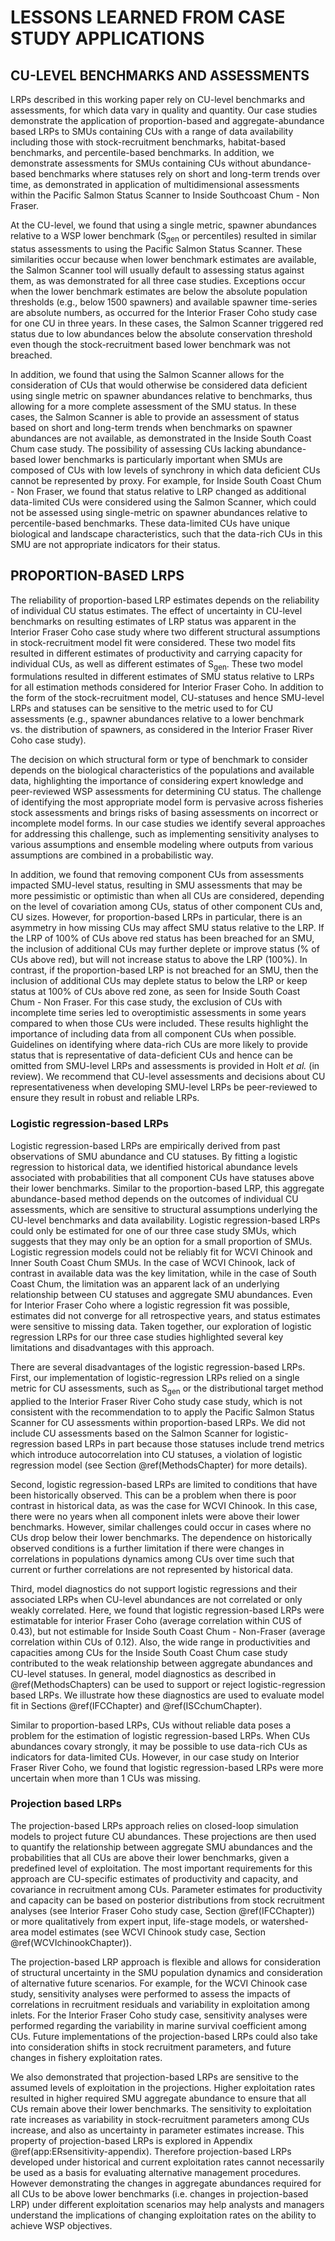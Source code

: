 # LESSONS LEARNED FROM CASE STUDY APPLICATIONS


## CU-LEVEL BENCHMARKS AND ASSESSMENTS

LRPs described in this working paper rely on CU-level benchmarks and assessments, for which data vary in quality and quantity. Our case studies demonstrate the application of proportion-based and aggregate-abundance based LRPs to SMUs containing CUs with a range of data availability including those with stock-recruitment benchmarks, habitat-based benchmarks, and percentile-based benchmarks. In addition, we demonstrate assessments for SMUs containing CUs without abundance-based benchmarks where statuses rely on short and long-term trends over time, as demonstrated in application of multidimensional assessments within the Pacific Salmon Status Scanner to Inside Southcoast Chum - Non Fraser. 

At the CU-level, we found that using a single metric, spawner abundances relative to a WSP lower benchmark (S~gen~ or percentiles) resulted in similar status assessments to using the Pacific Salmon Status Scanner.   These similarities occur because when lower benchmark estimates are available, the Salmon Scanner tool will usually default to assessing status against them, as was demonstrated for all three case studies. Exceptions occur when the lower benchmark estimates are below the absolute population thresholds (e.g., below 1500 spawners) and available spawner time-series are absolute numbers, as occurred for the Interior Fraser Coho study case for one CU in three years. In these cases, the Salmon Scanner triggered red status due to low abundances below the absolute conservation threshold even though the stock-recruitment based lower benchmark was not breached.

In addition, we found that using the Salmon Scanner allows for the consideration of CUs that would otherwise be considered data deficient using single metric on spawner abundances relative to benchmarks, thus allowing for a more complete assessment of the SMU status. In these cases, the Salmon Scanner is able to provide an assessment of status based on short and long-term trends when benchmarks on spawner abundances are not available, as demonstrated in the Inside South Coast Chum case study. <!--CW: added the following to emphasize the importance of assessing more CUs -->  The possibility of assessing CUs lacking abundance-based lower benchmarks is particularly important when SMUs are composed of CUs with low levels of synchrony in which data deficient CUs cannot be represented by proxy. For example, for Inside South Coast Chum - Non Fraser, we found that status relative to LRP changed as additional data-limited CUs were considered using the Salmon Scanner, which could not be assessed using single-metric on spawner abundances relative to percentile-based benchmarks. These data-limited CUs have unique biological and landscape characteristics, such that the data-rich CUs in this SMU are not appropriate indicators for their status. <!--CH: Luke does this sound okay?-->

## PROPORTION-BASED LRPS

The reliability of proportion-based LRP estimates depends on the reliability of individual CU status estimates. The effect of uncertainty in CU-level benchmarks on resulting estimates of LRP status was apparent in the Interior Fraser Coho case study where two different structural assumptions in stock-recruitment model fit were considered. These two model fits resulted in different estimates of productivity and carrying capacity for individual CUs, as well as different estimates of S~gen~. These two model formulations resulted in different estimates of SMU status relative to LRPs for all estimation methods considered for Interior Fraser Coho. In addition to the form of the stock-recruitment model, CU-statuses and hence SMU-level LRPs and statuses can be sensitive to the metric used to for CU assessments (e.g., spawner abundances relative to a lower benchmark vs. the distribution of spawners, as considered in the Interior Fraser River Coho case study).  


The decision on which structural form or type of benchmark to consider depends on the biological characteristics of the populations and available data, highlighting the importance of considering expert knowledge and peer-reviewed WSP assessments for determining CU status. The challenge of identifying the most appropriate model form is pervasive across fisheries stock assessments and brings risks of basing assessments on incorrect or incomplete model forms. In our case studies we identify several approaches for addressing this challenge, such as implementing sensitivity analyses to various assumptions and <!--CW remove: aggregate abundance-based LRPs,--><!--CW add: using--> ensemble modeling where outputs from various assumptions are combined in a probabilistic way.


In addition, we found that removing component CUs from assessments impacted SMU-level status, resulting in SMU assessments that may be more pessimistic or optimistic than when all CUs are considered, depending on the level of covariation among CUs, status of other component CUs and, CU sizes. <!--CH: I add in this caveat specifying proportion-based LRPs in the next sentence. Does that make sense? It's much more convoluted for agg abund-based LRPs-->However, for proportion-based LRPs in particular, there is an asymmetry in how missing CUs may affect SMU status relative to the LRP. If the LRP of 100% of CUs above red status has been breached for an SMU, the inclusion of additional CUs may further deplete or improve status (% of CUs above red), but will not increase status to above the LRP (100%). In contrast, if the proportion-based LRP is not breached for an SMU, then the inclusion of additional CUs may deplete status to below the LRP or keep status at 100% of CUs above red zone, as seen for Inside South Coast Chum - Non Fraser. For this case study, the exclusion of CUs with incomplete time series led to overoptimistic assessments in some years compared to when those CUs were included. These results highlight the importance of including data from all component CUs when possible. Guidelines on identifying where data-rich CUs are more likely to provide status that is representative of data-deficient CUs and hence can be omitted from SMU-level LRPs and assessments is provided in Holt *et al.* (in review). We recommend that CU-level assessments and decisions about CU representativeness when developing SMU-level LRPs be peer-reviewed to ensure they result in robust and reliable LRPs.<!--CH: suggest we remove following sentence, as I'm not sure who would have this disincentive "The asymmetrical impact of increased monitoring of CUs on SMU status may reduce incentives to extend monitoring to data-deficient CUs"-->

### Logistic regression-based LRPs

Logistic regression-based LRPs are empirically derived from past observations of SMU abundance and CU statuses. By fitting a logistic regression to historical data, we identified historical abundance levels associated with probabilities that all component CUs have statuses above their lower benchmarks. Similar to the proportion-based LRP, this aggregate abundance-based method depends on the outcomes of individual CU assessments, which are sensitive to structural assumptions underlying the CU-level benchmarks and data availability. Logistic regression-based LRPs could only be estimated for one of our three case study SMUs, which suggests that they may only be an option for a small proportion of SMUs. Logistic regression models could not be reliably fit for WCVI Chinook and Inner South Coast Chum SMUs. In the case of WCVI Chinook, lack of contrast in available data was the key limitation, while in the case of South Coast Chum, the limitation was an apparent lack of an underlying relationship between CU statuses and aggregate SMU abundances. Even for Interior Fraser Coho where a logistic regression fit was possible, estimates did not converge for all retrospective years, and status estimates were sensitive to missing data. Taken together, our exploration of logistic regression LRPs for our three case studies highlighted several key limitations and disadvantages with this approach.



There are several disadvantages of the logistic regression-based LRPs. First, our implementation of logistic-regression LRPs relied on a single metric for CU assessments, such as S~gen~ or the distributional target method applied to the Interior Fraser River Coho study case study, which is not consistent with the recommendation to to apply the Pacific Salmon Status Scanner for CU assessments within proportion-based LRPs. We did not include CU assessments based on the Salmon Scanner for logistic-regression based LRPs in part because those statuses include trend metrics which introduce autocorrelation into CU statuses, a violation of logistic regression model (see Section \@ref(MethodsChapter) for more details). 


Second, logistic regression-based LRPs are limited to conditions that have been historically observed. This can be a problem when there is poor contrast in historical data, as was the case for WCVI Chinook.  In this case, there were no years when all component inlets were above their lower benchmarks. However, similar challenges could occur in cases where no CUs drop below their lower benchmarks.  The dependence on historically observed conditions is a further limitation if there were changes in correlations in populations dynamics among CUs over time such that current or further correlations are not represented by historical data.

Third, model diagnostics do not support logistic regressions and their associated LRPs when CU-level abundances are not correlated or only weakly correlated.  Here, we found that logistic regression-based LRPs were estimatable for interior Fraser Coho (average correlation within CUS of 0.43), but not estimable for Inside South Coast Chum - Non-Fraser (average correlation within CUs of 0.12). Also, the wide range in productivities and capacities among CUs for the Inside South Coast Chum case study contributed to the weak relationship between aggregate abundances and CU-level statuses. In general, model diagnostics as described in \@ref(MethodsChapters) can be used to support or reject logistic-regression based LRPs. We illustrate how these diagnostics are used to evaluate model fit in Sections \@ref(IFCChapter) and \@ref(ISCchumChapter).    


Similar to proportion-based LRPs, CUs without reliable data poses a problem for the estimation of logistic regression-based LRPs. When CUs abundances covary strongly, it may be possible to use data-rich CUs as indicators for data-limited CUs. However, in our case study on Interior Fraser River Coho, we found that logistic regression-based LRPs were more uncertain when more than 1 CUs was missing. 



### Projection based LRPs


The projection-based LRPs approach relies on closed-loop simulation models to project future CU abundances. These projections are then used to quantify the relationship between aggregate SMU abundances and the probabilities that all CUs are above their lower benchmarks, given a predefined level of exploitation. The most important requirements for this approach are CU-specific estimates of productivity and capacity, and covariance in recruitment among CUs. Parameter estimates for productivity and capacity can be based on posterior distributions from stock recruitment analyses (see Interior Fraser Coho study case, Section \@ref(IFCChapter)) or more qualitatively from expert input, life-stage models, or watershed-area model estimates (see WCVI Chinook study case, Section \@ref(WCVIchinookChapter)). 

The projection-based LRP approach is flexible and allows for consideration of structural uncertainty in the SMU population dynamics and consideration of alternative future scenarios. For example, for the WCVI Chinook case study, sensitivity analyses were performed to assess the impacts of correlations in recruitment residuals and variability in exploitation among inlets. For the Interior Fraser Coho study case, sensitivity analyses were performed regarding the variability in marine survival coefficient among CUs. Future implementations of the projection-based LRPs could also take into consideration shifts in stock recruitment parameters, and future changes in fishery exploitation rates. 

We also demonstrated that projection-based LRPs are sensitive to the assumed levels of exploitation in the projections. Higher exploitation rates resulted in higher required SMU aggregate abundance to ensure that all CUs remain above their lower benchmarks. The sensitivity to exploitation rate increases as variability in stock-recruitment parameters among CUs increase, and also as uncertainty in parameter estimates increase. This property of projection-based LRPs is explored in Appendix \@ref(app:ERsensitivity-appendix). Therefore projection-based LRPs developed under historical and current exploitation rates cannot necessarily be used as a basis for evaluating alternative management procedures. However demonstrating the changes in aggregate abundances required for all CUs to be above lower benchmarks (i.e. changes in projection-based LRP) under different exploitation scenarios may help analysts and managers understand the implications of changing exploitation rates on the ability to achieve WSP objectives.


<!--CH suggestion: Catarina and Kendra thoughts? "Furthermore, we demonstrated an approach to choosing parameters and model assumptions used in the projections so that correlations in spawner abundances in projections were similar to observed correlations.  We recommend that correlations in CUs within projections are explored under various model assumptions, and that model is tuned to derive realistic correlations."-->

<!-- KH: (CH: I think the first three are captured, but could add the last if there is interest...?)

I wonder if another discussion topic could be the dependence of LRP estimates on reliable estimates of CU status.    
E.g.,:
CW:opening paragraph of SMU-level LRPs and assessments
All of the LRP estimation methods we considered were based on status estimates for component CUs; regardless of whether it was a proportion-based or abundance-based method. As a result, the reliability of LRP estimates is a function of the reliability of individual CU status estimates. The effect of uncertainty in CU-level benchmarks on resulting estimates of LRP status was apparent in the Interior Fraser Coho case study where two different structural assumptions in stock recruitment model fit were considered. These two model fits resulted in different estimates of productivity and carrying capacity for individual CUs, as well as different estimates of Sgen. These two different model formulations resulted in different estimates of SMU status relative to LRPs over time for all LRP estimation methods considered for Interior Fraser Coho.    


- Could we also draw on Carrie's sensitivity analysis of productivity when estimating projected LRPs here?  Different productivity assumptions led to different Sgens, which lead to different LRPs.

- Could end this section by noting that the guidelines paper recommends that a peer-review of CU status estimates is required prior to developing LRPs. (I think Carrie mentioned this ... but should check guidlelines paper to confirm what it says.  I think Carrie said she had included 'reliabale CU status estimates' as a key principle??) 

- Could then go on to discuss ways in which uncertainty in CU status can get rolled up into LRP estimates.  For example, integrated model fits for logistic regression propogate uncertainty through to LRP estimates. Or, model-averaging for projection-based (coho example). At this point, I don't think there are ways to incorporate uncertainty into CU status estimates from the multidimensional scanning tool. (Although, is SOTS working on this???)  May be something to flag as a research priority???   



 


-->




<!--
	Summary points by chapter below


Key points for ISC chum: 

For data poor stocks, data quality issues may limit the choice of CU-specific benchmarks used as basis for the calculation of the SMU LRP. For example, for the ISC chum study case, $Sgen$ could not be reliably estimated for all CUs, and its use lead to poor fits of the logistic aggregate abundance LRP (although fits were poor regardless of the benchmark used). For that study case, the analyses relied on the percentile-based benchmarks. CH: suggest removing Sgen.

The choice of benchmark to determine CU specific status will affect the classification and therefore will also affect the LRP. 

Percentile benchmarks were more conservative that multidimensional status, i.e. LRP was triggered more often when percentile benchmarks were used.  -- But I am not clear if this is a trend to be expected for other SMUs of if it's specific to ISC chum. 

Adding more CUs lead to LRP being triggered more often. -> this indicates that exclusion of CUs with incomplete time series may lead to more overly optimistic assessments. 

Aggregate abundance LRPs were not appropriate. Factors include: 
-different orders of magnitude in variation among CU
-lack of auto correlation in escapements
-wide range in productivity values between CUs 


WCVI Chinook main points: 

Carrie already wrote a great set of summary bullets by the end of that chapter. Maybe reinforce them here. 

Recommendation to exclude CUs and/or inlets with PNI <0.5 (maybe better considered in the guidelines, under the section on when maight be appropriate to consider less than 100% of CUs above LRP)

Proportion of CU above benchmarks indicate that SMU is below LRP because one specific CU is consistently below its lower benchmark. Aggregate abundance logistic regression-based LRPs are not estimable as there are no years in which the SMU is above LRP. 



Some ideas include:

- If data limitations arise in application of LRP to a stock, increased monitoring, data quality could be part of recovery plan/ trigger


IFC main points:

proportion based LRP: Three methods for calculating lower bench marks were used, results vary among methods. The LRP was more likely to be triggered when relying on the distributional status was used to assess the stock. When the multi dimensional status assessment was used, the choice of ricker model used to estimate Sgen affected the frequency of assessing at least one CU as red status. The LRP  was triggered more often when using the Ricker_priorCap model than when using the Ricker model. 

Aggregate abundance

Retrospective analyses indicated that aggregate status estimates become unstable if two or more 
CUs are missing data.  
-->
